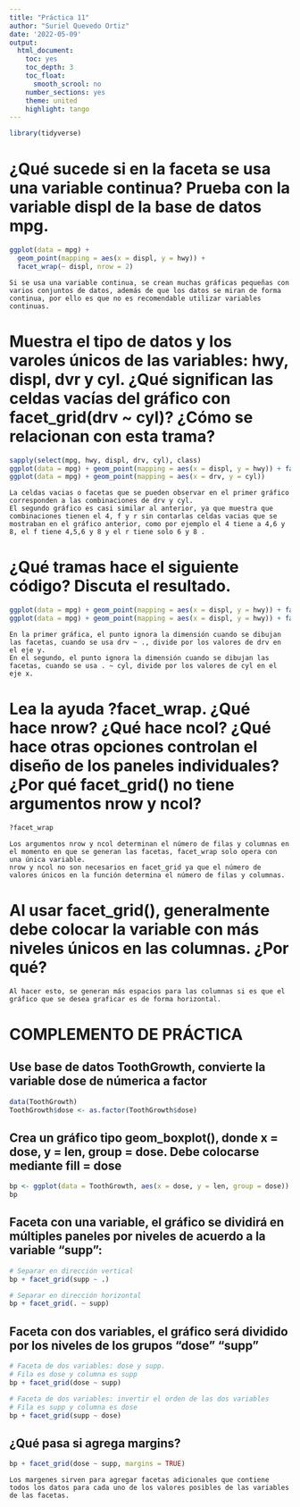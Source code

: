 ```yaml
---
title: "Práctica 11"
author: "Suriel Quevedo Ortiz"
date: '2022-05-09'
output:
  html_document:
    toc: yes
    toc_depth: 3
    toc_float:
      smooth_scrool: no
    number_sections: yes
    theme: united
    highlight: tango
---
```


```r
library(tidyverse)
```

# ¿Qué sucede si en la faceta se usa una variable continua? Prueba con la variable displ de la base de datos mpg.

```r
ggplot(data = mpg) +
  geom_point(mapping = aes(x = displ, y = hwy)) +
  facet_wrap(~ displ, nrow = 2)
```

~~~
Si se usa una variable continua, se crean muchas gráficas pequeñas con varios conjuntos de datos, además de que los datos se miran de forma continua, por ello es que no es recomendable utilizar variables continuas.
~~~

# Muestra el tipo de datos y los varoles únicos de las variables: hwy, displ, dvr y cyl. ¿Qué significan las celdas vacías del gráfico con facet_grid(drv ~ cyl)? ¿Cómo se relacionan con esta trama?

```r
sapply(select(mpg, hwy, displ, drv, cyl), class)
ggplot(data = mpg) + geom_point(mapping = aes(x = displ, y = hwy)) + facet_grid(drv ~ cyl)
ggplot(data = mpg) + geom_point(mapping = aes(x = drv, y = cyl))
```

~~~
La celdas vacias o facetas que se pueden observar en el primer gráfico corresponden a las combinaciones de drv y cyl.
El segundo gráfico es casi similar al anterior, ya que muestra que combinaciones tienen el 4, f y r sin contarlas celdas vacias que se mostraban en el gráfico anterior, como por ejemplo el 4 tiene a 4,6 y 8, el f tiene 4,5,6 y 8 y el r tiene solo 6 y 8 .
~~~

# ¿Qué tramas hace el siguiente código? Discuta el resultado.

```r
ggplot(data = mpg) + geom_point(mapping = aes(x = displ, y = hwy)) + facet_grid(drv ~ .)
ggplot(data = mpg) + geom_point(mapping = aes(x = displ, y = hwy)) + facet_grid(. ~ cyl)
```

~~~
En la primer gráfica, el punto ignora la dimensión cuando se dibujan las facetas, cuando se usa drv ~ ., divide por los valores de drv en el eje y.
En el segundo, el punto ignora la dimensión cuando se dibujan las facetas, cuando se usa . ~ cyl, divide por los valores de cyl en el eje x.
~~~

# Lea la ayuda ?facet_wrap. ¿Qué hace nrow? ¿Qué hace ncol? ¿Qué hace otras opciones controlan el diseño de los paneles individuales? ¿Por qué facet_grid() no tiene argumentos nrow y ncol?

```r
?facet_wrap
```

~~~
Los argumentos nrow y ncol determinan el número de filas y columnas en el momento en que se generan las facetas, facet_wrap solo opera con una única variable.
nrow y ncol no son necesarios en facet_grid ya que el número de valores únicos en la función determina el número de filas y columnas.
~~~

# Al usar facet_grid(), generalmente debe colocar la variable con más niveles únicos en las columnas. ¿Por qué?

~~~
Al hacer esto, se generan más espacios para las columnas si es que el gráfico que se desea graficar es de forma horizontal.
~~~

# COMPLEMENTO DE PRÁCTICA

## Use base de datos ToothGrowth, convierte la variable dose de númerica a factor

```r
data(ToothGrowth)
ToothGrowth$dose <- as.factor(ToothGrowth$dose)
```

## Crea un gráfico tipo geom_boxplot(), donde x = dose, y = len, group = dose. Debe colocarse mediante fill = dose

```r
bp <- ggplot(data = ToothGrowth, aes(x = dose, y = len, group = dose)) + geom_boxplot(aes(fill = dose))
bp
```

## Faceta con una variable, el gráfico se dividirá en múltiples paneles por niveles de acuerdo a la variable "supp":

```r
# Separar en dirección vertical
bp + facet_grid(supp ~ .)

# Separar en dirección horizontal
bp + facet_grid(. ~ supp)
```

## Faceta con dos variables, el gráfico será dividido por los niveles de los grupos "dose" "supp"
```r
# Faceta de dos variables: dose y supp.
# Fila es dose y columna es supp
bp + facet_grid(dose ~ supp)

# Faceta de dos variables: invertir el orden de las dos variables
# Fila es supp y columna es dose
bp + facet_grid(supp ~ dose)
```

## ¿Qué pasa si agrega margins?

```r
bp + facet_grid(dose ~ supp, margins = TRUE)
```

~~~
Los margenes sirven para agregar facetas adicionales que contiene todos los datos para cada uno de los valores posibles de las variables de las facetas.
~~~